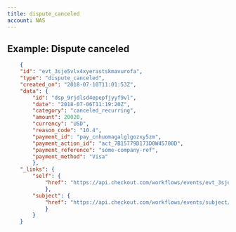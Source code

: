 ```yaml
---
title: dispute_canceled
account: NAS
---
```


## Example: Dispute canceled

```json
    {
    "id": "evt_3sje5vlx4xyerastskmavurofa",
    "type": "dispute_canceled",
    "created_on": "2018-07-10T11:01:53Z",
    "data": {
        "id": "dsp_9rjdlsd4epepfjyyf9vl",
        "date": "2018-07-06T11:19:20Z",
        "category": "canceled_recurring",
        "amount": 20020,
        "currency": "USD",
        "reason_code": "10.4",
        "payment_id": "pay_cnhuomagalglgozxy5zm",
        "payment_action_id": "act_7B15779D173D0W45700D",
        "payment_reference": "some-company-ref",
        "payment_method": "Visa"
        },
    "_links": {
        "self": {
            "href": "https://api.checkout.com/workflows/events/evt_3sje5vlx4xyerastskmavurofa"
            },
        "subject": {
            "href": "https://api.checkout.com/workflows/events/subject/dsp_9rjdlsd4epepfjyyf9vl"
            }
        }
    }
```


